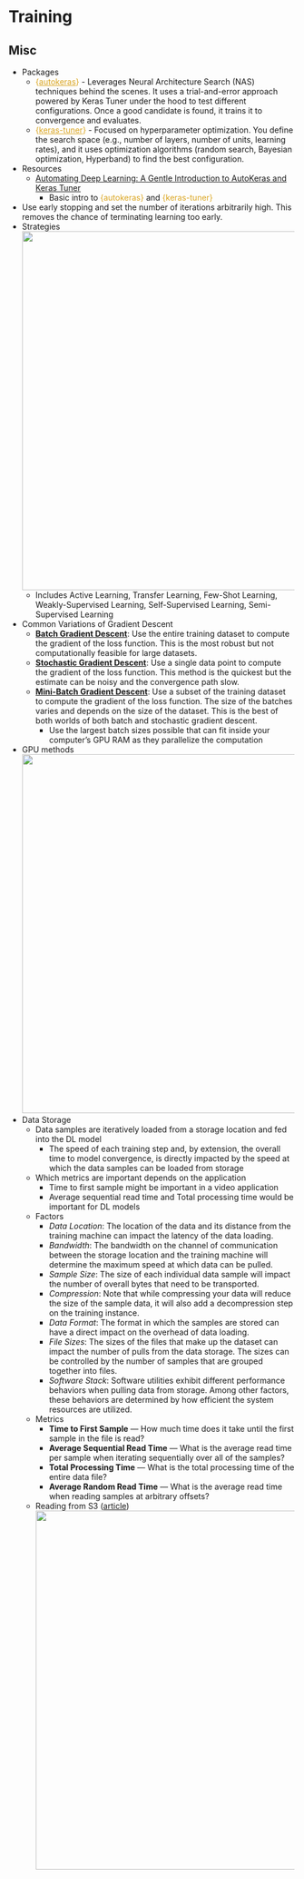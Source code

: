 # Training {#sec-dl-train .unnumbered}

## Misc {#sec-dl-train-misc .unnumbered}

-   Packages
    -   [{]{style="color: goldenrod"}[autokeras](https://autokeras.com/){style="color: goldenrod"}[}]{style="color: goldenrod"} - Leverages Neural Architecture Search (NAS) techniques behind the scenes. It uses a trial-and-error approach powered by Keras Tuner under the hood to test different configurations. Once a good candidate is found, it trains it to convergence and evaluates.
    -   [{]{style="color: goldenrod"}[keras-tuner](https://keras.io/keras_tuner/getting_started/){style="color: goldenrod"}[}]{style="color: goldenrod"} - Focused on hyperparameter optimization. You define the search space (e.g., number of layers, number of units, learning rates), and it uses optimization algorithms (random search, Bayesian optimization, Hyperband) to find the best configuration.
-   Resources
    -   [Automating Deep Learning: A Gentle Introduction to AutoKeras and Keras Tuner](https://towardsdatascience.com/automating-deep-learning-a-gentle-introduction-to-autokeras-and-keras-tuner/)
        -   Basic intro to [{autokeras}]{style="color: goldenrod"} and [{keras-tuner}]{style="color: goldenrod"}
-   Use early stopping and set the number of iterations arbitrarily high. This removes the chance of terminating learning too early.
-   Strategies\
    ![](./_resources/DL,_Training.resources/image.1.png){.lightbox width="632"}
    -   Includes Active Learning, Transfer Learning, Few-Shot Learning, Weakly-Supervised Learning, Self-Supervised Learning, Semi-Supervised Learning
-   Common Variations of Gradient Descent
    -   [**Batch Gradient Descent**](https://towardsdatascience.com/batch-mini-batch-stochastic-gradient-descent-7a62ecba642a): Use the entire training dataset to compute the gradient of the loss function. This is the most robust but not computationally feasible for large datasets.
    -   [**Stochastic Gradient Descent**](https://realpython.com/gradient-descent-algorithm-python/#:~:text=Stochastic%20gradient%20descent%20is%20an,used%20in%20machine%20learning%20applications.): Use a single data point to compute the gradient of the loss function. This method is the quickest but the estimate can be noisy and the convergence path slow.
    -   [**Mini-Batch Gradient Descent**](https://towardsdatascience.com/batch-mini-batch-stochastic-gradient-descent-7a62ecba642a): Use a subset of the training dataset to compute the gradient of the loss function. The size of the batches varies and depends on the size of the dataset. This is the best of both worlds of both batch and stochastic gradient descent.
        -   Use the largest batch sizes possible that can fit inside your computer's GPU RAM as they parallelize the computation
-   GPU methods\
    ![](./_resources/DL,_Training.resources/image.2.png){.lightbox width="632"}
-   Data Storage
    -   Data samples are iteratively loaded from a storage location and fed into the DL model
        -   The speed of each training step and, by extension, the overall time to model convergence, is directly impacted by the speed at which the data samples can be loaded from storage
    -   Which metrics are important depends on the application
        -   Time to first sample might be important in a video application
        -   Average sequential read time and Total processing time would be important for DL models
    -   Factors
        -   *Data Location*: The location of the data and its distance from the training machine can impact the latency of the data loading.
        -   *Bandwidth*: The bandwidth on the channel of communication between the storage location and the training machine will determine the maximum speed at which data can be pulled.
        -   *Sample Size*: The size of each individual data sample will impact the number of overall bytes that need to be transported.
        -   *Compression*: Note that while compressing your data will reduce the size of the sample data, it will also add a decompression step on the training instance.
        -   *Data Format*: The format in which the samples are stored can have a direct impact on the overhead of data loading.
        -   *File Sizes*: The sizes of the files that make up the dataset can impact the number of pulls from the data storage. The sizes can be controlled by the number of samples that are grouped together into files.
        -   *Software Stack*: Software utilities exhibit different performance behaviors when pulling data from storage. Among other factors, these behaviors are determined by how efficient the system resources are utilized.
    -   Metrics
        -   **Time to First Sample** --- How much time does it take until the first sample in the file is read?
        -   **Average Sequential Read Time** --- What is the average read time per sample when iterating sequentially over all of the samples?
        -   **Total Processing Time** --- What is the total processing time of the entire data file?
        -   **Average Random Read Time** --- What is the average read time when reading samples at arbitrary offsets?
    -   Reading from S3 ([article](https://towardsdatascience.com/streaming-big-data-files-from-cloud-storage-634e54818e75))\
        ![](./_resources/DL,_Training.resources/image.png){.lightbox width="632"}
